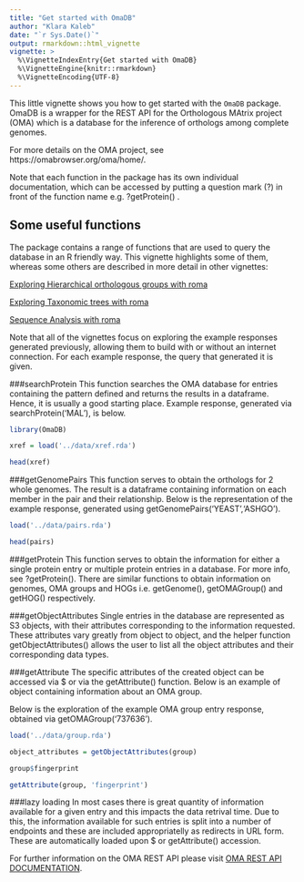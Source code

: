```yaml
---
title: "Get started with OmaDB"
author: "Klara Kaleb"
date: "`r Sys.Date()`"
output: rmarkdown::html_vignette
vignette: >
  %\VignetteIndexEntry{Get started with OmaDB}
  %\VignetteEngine{knitr::rmarkdown}
  %\VignetteEncoding{UTF-8}
---
```


This little vignette shows you how to get started with the `OmaDB` package. OmaDB is a wrapper for the REST API for the Orthologous MAtrix project (OMA) which is a  database for the inference of orthologs among complete genomes. 

For more details on the OMA project, see https://omabrowser.org/oma/home/.

Note that each function in the package has its own individual documentation, which can be accessed by putting a question mark (?) in front of the function name e.g. ?getProtein() .

## Some useful functions
The package contains a range of functions that are used to query the database in an R friendly way. 
This vignette highlights some of them, whereas some others are described in more detail in other vignettes:

[Exploring Hierarchical orthologous groups with roma](exploring_hogs.html)

[Exploring Taxonomic trees with roma](tree_visualisation.html)

[Sequence Analysis with roma](sequence_mapping.html)

Note that all of the vignettes focus on exploring the example responses generated previously, allowing them to build with or without an internet connection. For each example response, the query that generated it is given. 

###searchProtein
This function searches the OMA database for entries containing the pattern defined and returns the results in a dataframe. Hence, it is usually a good starting place. Example response, generated via searchProtein('MAL'), is below.

```r
library(OmaDB)

xref = load('../data/xref.rda')

head(xref)

```

###getGenomePairs
This function serves to obtain the orthologs for 2 whole genomes. The result is a dataframe containing information on each member in the pair and their relationship. Below is the representation of the example response, generated using getGenomePairs('YEAST','ASHGO').

```r

load('../data/pairs.rda')

head(pairs)

```

###getProtein
This function serves to obtain the information for either a single protein entry or multiple protein entries in a database. For more info, see ?getProtein(). There are similar functions to obtain information on genomes, OMA groups and HOGs i.e. getGenome(), getOMAGroup() and getHOG() respectively. 

###getObjectAttributes
Single entries in the database are represented as S3 objects, with their attributes corresponding to the information requested. These attributes vary greatly from object to object, and the helper function getObjectAttributes() allows the user to list all the object attributes and their corresponding data types. 

###getAttribute
The specific attributes of the created object can be accessed via $ or via the getAttribute() function. Below is an example of object containing information about an OMA group. 

Below is the exploration of the example OMA group entry response, obtained via getOMAGroup('737636').

```r

load('../data/group.rda')

object_attributes = getObjectAttributes(group)

group$fingerprint

getAttribute(group, 'fingerprint')


```

###lazy loading
In most cases there is great quantity of information available for a given entry and this impacts the data retrival time. Due to this, the information available for such entries is split into a number of endpoints and these are included appropriatelly as redirects in URL form. These are automatically loaded upon $ or getAttribute() accession. 


For further information on the OMA REST API please visit [OMA REST API DOCUMENTATION](http://omadev.cs.ucl.ac.uk/api/docs).

